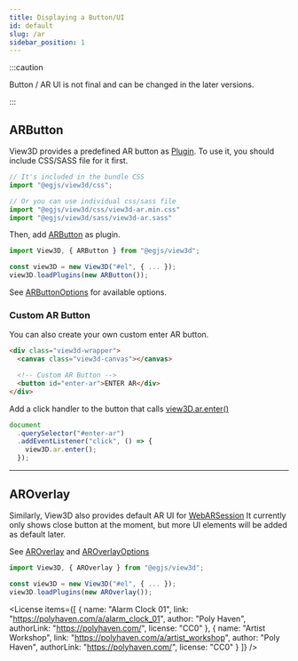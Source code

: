 ```yaml
---
title: Displaying a Button/UI
id: default
slug: /ar
sidebar_position: 1
---
```



:::caution

Button / AR UI is not final and can be changed in the later versions.

:::

## ARButton

View3D provides a predefined AR button as [Plugin](/docs/api/ARButton).
To use it, you should include CSS/SASS file for it first.

```js
// It's included in the bundle CSS
import "@egjs/view3d/css";

// Or you can use individual css/sass file
import "@egjs/view3d/css/view3d-ar.min.css"
import "@egjs/view3d/sass/view3d-ar.sass"
```

Then, add [ARButton](/docs/api/ARButton) as plugin.

```js
import View3D, { ARButton } from "@egjs/view3d";

const view3D = new View3D("#el", { ... });
view3D.loadPlugins(new ARButton());
```

See [ARButtonOptions](/docs/api/ARButtonOptions) for available options.

### Custom AR Button

You can also create your own custom enter AR button.

```html
<div class="view3d-wrapper">
  <canvas class="view3d-canvas"></canvas>

  <!-- Custom AR Button -->
  <button id="enter-ar">ENTER AR</div>
</div>
```

Add a click handler to the button that calls [view3D.ar.enter()](/docs/api/ARManager#enter)
```js
document
  .querySelector("#enter-ar")
  .addEventListener("click", () => {
    view3D.ar.enter();
  });
```

<hr />

## AROverlay

Similarly, View3D also provides default AR UI for [WebARSession](/docs/api/WebARSession)
It currently only shows close button at the moment, but more UI elements will be added as default later.

See [AROverlay](/docs/api/AROverlay) and [AROverlayOptions](/docs/api/AROverlayOptions)

```js
import View3D, { AROverlay } from "@egjs/view3d";

const view3D = new View3D("#el", { ... });
view3D.loadPlugins(new AROverlay());
```

<View3D
  src="/egjs-view3d/model/draco/alarm.glb"
  iosSrc="/egjs-view3d/model/usdz/alarm.usdz"
  envmap="/egjs-view3d/texture/artist_workshop_1k.hdr"
  showExampleCode
  showARButton />

<License items={[
  {
    name: "Alarm Clock 01",
    link: "https://polyhaven.com/a/alarm_clock_01",
    author: "Poly Haven",
    authorLink: "https://polyhaven.com/",
    license: "CC0"
  },
  {
    name: "Artist Workshop",
    link: "https://polyhaven.com/a/artist_workshop",
    author: "Poly Haven",
    authorLink: "https://polyhaven.com/",
    license: "CC0"
  }
]} />
